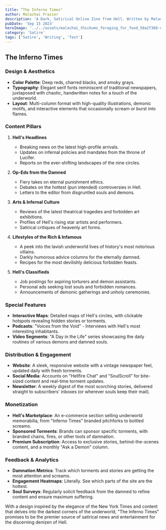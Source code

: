 ```yaml
---
title: “The Inferno Times"
author: Malachai Frazier
description: 'A Dark, Satirical Online Zine from Hell. Written by Malachai Frazier. Dude is a beast. They are a superset of HTML, with support for including components and JavaScript expressions'
pubDate: 'Sep 15 2023'
heroImage: '../../assets/malachai_thickums_foraging_for_food_58a2f368-c136-42c6-bfda-072284d224bf.png'
category: 'Satire'
tags: ['Satire', 'Writing', 'Test']
---
```


## **The Inferno Times**

### **Design & Aesthetics**

- **Color Palette**: Deep reds, charred blacks, and smoky grays.
- **Typography**: Elegant serif fonts reminiscent of traditional newspapers, juxtaposed with chaotic, handwritten notes for a touch of the underworld.
- **Layout**: Multi-column format with high-quality illustrations, demonic motifs, and interactive elements that occasionally scream or burst into flames.

### **Content Pillars**

1. **Hell's Headlines**

   - Breaking news on the latest high-profile arrivals.
   - Updates on infernal policies and mandates from the throne of Lucifer.
   - Reports on the ever-shifting landscapes of the nine circles.

2. **Op-Eds from the Damned**

   - Fiery takes on eternal punishment ethics.
   - Debates on the hottest (pun intended) controversies in Hell.
   - Letters to the editor from disgruntled souls and demons.

3. **Arts & Infernal Culture**

   - Reviews of the latest theatrical tragedies and forbidden art exhibitions.
   - Profiles of Hell's rising star artists and performers.
   - Satirical critiques of heavenly art forms.

4. **Lifestyles of the Rich & Infamous**

   - A peek into the lavish underworld lives of history's most notorious villains.
   - Darkly humorous advice columns for the eternally damned.
   - Recipes for the most devilishly delicious forbidden feasts.

5. **Hell's Classifieds**
   - Job postings for aspiring torturers and demon assistants.
   - Personal ads seeking lost souls and forbidden romances.
   - Announcements of demonic gatherings and unholy ceremonies.

### **Special Features**

- **Interactive Maps**: Detailed maps of Hell's circles, with clickable hotspots revealing hidden stories or torments.
- **Podcasts**: "Voices from the Void" - Interviews with Hell's most interesting inhabitants.
- **Video Segments**: "A Day in the Life" series showcasing the daily routines of various demons and damned souls.

### **Distribution & Engagement**

- **Website**: A sleek, responsive website with a vintage newspaper feel, updated daily with fresh torments.
- **Social Media**: Accounts on "Hellfire Chat" and "SoulScroll" for bite-sized content and real-time torment updates.
- **Newsletter**: A weekly digest of the most scorching stories, delivered straight to subscribers' inboxes (or wherever souls keep their mail).

### **Monetization**

- **Hell's Marketplace**: An e-commerce section selling underworld memorabilia, from "Inferno Times" branded pitchforks to bottled screams.
- **Sponsored Torments**: Brands can sponsor specific torments, with branded chains, fires, or other tools of damnation.
- **Premium Subscription**: Access to exclusive stories, behind-the-scenes content, and a monthly "Ask a Demon" column.

### **Feedback & Analytics**

- **Damnation Metrics**: Track which torments and stories are getting the most attention and screams.
- **Engagement Heatmaps**: Literally. See which parts of the site are the hottest.
- **Soul Surveys**: Regularly solicit feedback from the damned to refine content and ensure maximum suffering.

With a design inspired by the elegance of the New York Times and content that delves into the darkest corners of the underworld, "The Inferno Times" promises to be the premier source of satirical news and entertainment for the discerning denizen of Hell.
